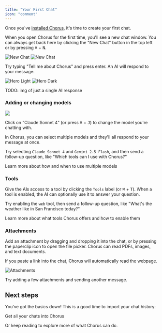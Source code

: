 ```yaml
---
title: "Your First Chat"
icon: "comment"
---
```


Once you've [installed Chorus](./installation), it's time to create your first chat.

When you open Chorus for the first time, you'll see a new chat window. You can always get back here by clicking the "New Chat" button in the top left or by pressing <kbd>⌘</kbd> + <kbd>N</kbd>.

<img src="/images/new-chat-light.png" alt="New Chat" className="dark:hidden" />
<img src="/images/new-chat-dark.png" alt="New Chat" className="hidden dark:block" />

Try typing "Tell me about Chorus" and press enter. An AI will respond to your message.

<img
    className="block dark:hidden"
    src="/images/single-light.png"
    alt="Hero Light"
/>
<img
    className="hidden dark:block"
    src="/images/single-dark.png"
    alt="Hero Dark"
/>

TODO: img of just a single AI response 

### Adding or changing models

<img src="images/model-picker.png" />

Click on "Claude Sonnet 4" (or press <kbd>⌘</kbd> + <kbd>J</kbd>) to change the model you're chatting with.

In Chorus, you can select multiple models and they'll all respond to your message at once.

Try selecting `Claude Sonnet 4` and `Gemini 2.5 Flash`, and then send a follow-up question, like "Which tools can I use with Chorus?"

<Card title="Learn more" href="core/multiple-models">
    Learn more about how and when to use multiple models
</Card>

### Tools

Give the AIs access to a tool by clicking the `Tools` label (or <kbd>⌘</kbd> + <kbd>T</kbd>). When a tool is enabled, the AI can optionally use it to answer your question.

Try enabling the `web` tool, then send a follow-up question, like "What's the weather like in San Francisco today?"

<Card title="Learn more" href="core/tools">
    Learn more about what tools Chorus offers and how to enable them
</Card>

### Attachments

Add an attachment by dragging and dropping it into the chat, or by pressing the paperclip icon to open the file picker. Chorus can read PDFs, images, and text documents.

If you paste a link into the chat, Chorus will automatically read the webpage.

<img src="/images/attachments.png" alt="Attachments" />

Try adding a few attachments and sending another message.

## Next steps

You've got the basics down! This is a good time to import your chat history:


<Card title="Import from ChatGPT and Claude" href="/use-cases/import">
    Get all your chats into Chorus
</Card>

Or keep reading to explore more of what Chorus can do.
